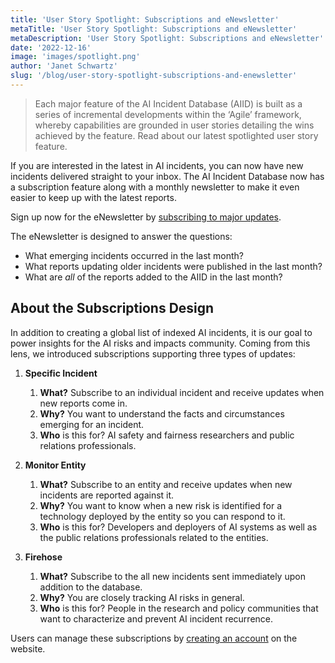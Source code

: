 ```yaml
---
title: 'User Story Spotlight: Subscriptions and eNewsletter'
metaTitle: 'User Story Spotlight: Subscriptions and eNewsletter'
metaDescription: 'User Story Spotlight: Subscriptions and eNewsletter'
date: '2022-12-16'
image: 'images/spotlight.png'
author: 'Janet Schwartz'
slug: '/blog/user-story-spotlight-subscriptions-and-enewsletter'
---
```


> Each major feature of the AI Incident Database (AIID) is built as a series of incremental developments within the ‘Agile’ framework, whereby capabilities are grounded in user stories detailing the wins achieved by the feature. Read about our latest spotlighted user story feature.

If you are interested in the latest in AI incidents, you can now have new incidents delivered straight to your inbox. The AI Incident Database now has a subscription feature along with a monthly newsletter to make it even easier to keep up with the latest reports.

<div className="block p-6 bg-blue-100 border border-blue-200 rounded-lg shadow-md dark:bg-gray-800 dark:border-gray-700">
  Sign up now for the eNewsletter by <a href="/signup">subscribing to major updates</a>.
</div>


The eNewsletter is designed to answer the questions:

-   What emerging incidents occurred in the last month?
-   What reports updating older incidents were published in the last month?
-   What are *all* of the reports added to the AIID in the last month?

## About the Subscriptions Design

In addition to creating a global list of indexed AI incidents, it is our goal to power insights for the AI risks and impacts community. Coming from this lens, we introduced subscriptions supporting three types of updates:

1. **Specific Incident**
   1. **What?** Subscribe to an individual incident and receive updates when new reports come in.
   2. **Why?** You want to understand the facts and circumstances emerging for an incident.
   3. **Who** is this for? AI safety and fairness researchers and public relations professionals.

2. **Monitor Entity**
   1.  **What?** Subscribe to an entity and receive updates when new incidents are reported against it.
   2.  **Why?** You want to know when a new risk is identified for a technology deployed by the entity so you can respond to it.
   3.  **Who** is this for? Developers and deployers of AI systems as well as the public relations professionals related to the entities.

3. **Firehose**
   1. **What?** Subscribe to the all new incidents sent immediately upon addition to the database.
   2. **Why?** You are closely tracking AI risks in general.
   3. **Who** is this for? People in the research and policy communities that want to characterize and prevent AI incident recurrence.

Users can manage these subscriptions by [creating an account](https://incidentdatabase.ai/signup) on the website.

